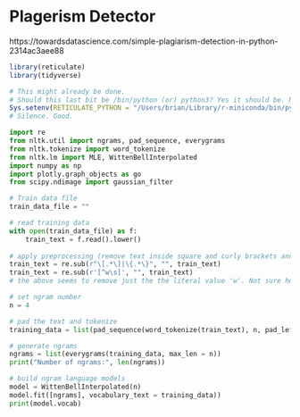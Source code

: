# Plagerism Detector

https://towardsdatascience.com/simple-plagiarism-detection-in-python-2314ac3aee88

```r
library(reticulate)
library(tidyverse)
```
```r
# This might already be done.
# Should this last bit be /bin/python (or) python3? Yes it should be. Not /bin/conda
Sys.setenv(RETICULATE_PYTHON = "/Users/brian/Library/r-miniconda/bin/python")
# Silence. Good.
```

```python
import re
from nltk.util import ngrams, pad_sequence, everygrams
from nltk.tokenize import word_tokenize
from nltk.lm import MLE, WittenBellInterpolated
import numpy as np
import plotly.graph_objects as go
from scipy.ndimage import gaussian_filter
```

```python
# Train data file
train_data_file = ""

# read training data
with open(train_data_file) as f:
    train_text = f.read().lower()
    
# apply preprocessing (remove text inside square and curly brackets and rem. punc.)
train_text = re.sub(r"\[.*\]|\{.*\}", "", train_text)
train_text = re.sub(r'[^w\s]', "", train_text)
# the above seems to remove just the the literal value 'w'. Not sure how that helps.

# set ngram number
n = 4

# pad the text and tokenize
training_data = list(pad_sequence(word_tokenize(train_text), n, pad_left = True, left_pad_symbol = "<s>"))

# generate ngrams
ngrams = list(everygrams(training_data, max_len = n))
print("Number of ngrams:", len(ngrams))

# build ngram language models
model = WittenBellInterpolated(n)
model.fit([ngrams], vocabulary_text = training_data))
print(model.vocab)

```



```r

```

